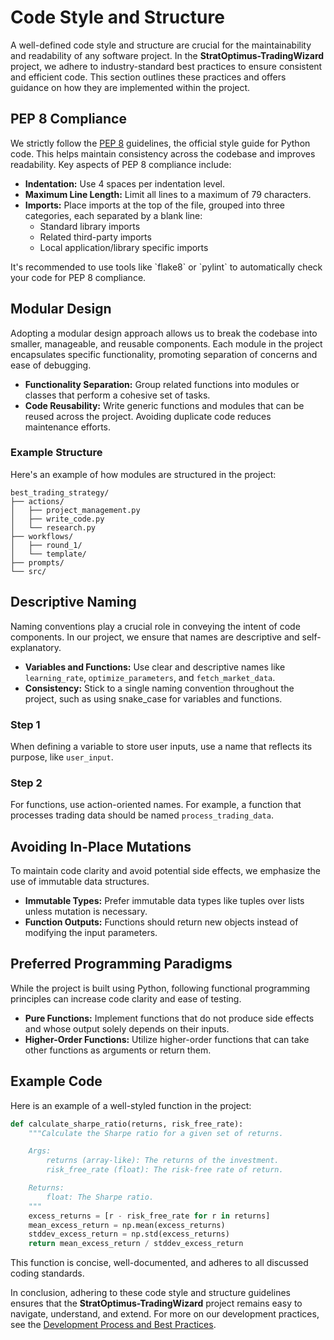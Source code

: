 
# Code Style and Structure

A well-defined code style and structure are crucial for the maintainability and readability of any software project. In the **StratOptimus-TradingWizard** project, we adhere to industry-standard best practices to ensure consistent and efficient code. This section outlines these practices and offers guidance on how they are implemented within the project.

## PEP 8 Compliance

We strictly follow the [PEP 8](https://www.python.org/dev/peps/pep-0008/) guidelines, the official style guide for Python code. This helps maintain consistency across the codebase and improves readability. Key aspects of PEP 8 compliance include:

- **Indentation:** Use 4 spaces per indentation level.
- **Maximum Line Length:** Limit all lines to a maximum of 79 characters.
- **Imports:** Place imports at the top of the file, grouped into three categories, each separated by a blank line:
  - Standard library imports
  - Related third-party imports
  - Local application/library specific imports

<Callout>
It's recommended to use tools like `flake8` or `pylint` to automatically check your code for PEP 8 compliance.
</Callout>

## Modular Design

Adopting a modular design approach allows us to break the codebase into smaller, manageable, and reusable components. Each module in the project encapsulates specific functionality, promoting separation of concerns and ease of debugging.

- **Functionality Separation:** Group related functions into modules or classes that perform a cohesive set of tasks.
- **Code Reusability:** Write generic functions and modules that can be reused across the project. Avoiding duplicate code reduces maintenance efforts.

### Example Structure

Here's an example of how modules are structured in the project:

```plain text
best_trading_strategy/
├── actions/
│   ├── project_management.py
│   ├── write_code.py
│   └── research.py
├── workflows/
│   ├── round_1/
│   └── template/
├── prompts/
└── src/
```

## Descriptive Naming

Naming conventions play a crucial role in conveying the intent of code components. In our project, we ensure that names are descriptive and self-explanatory.

- **Variables and Functions:** Use clear and descriptive names like `learning_rate`, `optimize_parameters`, and `fetch_market_data`.
- **Consistency:** Stick to a single naming convention throughout the project, such as using snake_case for variables and functions.

<Steps>

### Step 1

When defining a variable to store user inputs, use a name that reflects its purpose, like `user_input`.

### Step 2

For functions, use action-oriented names. For example, a function that processes trading data should be named `process_trading_data`.

</Steps>

## Avoiding In-Place Mutations

To maintain code clarity and avoid potential side effects, we emphasize the use of immutable data structures.

- **Immutable Types:** Prefer immutable data types like tuples over lists unless mutation is necessary.
- **Function Outputs:** Functions should return new objects instead of modifying the input parameters.

## Preferred Programming Paradigms

While the project is built using Python, following functional programming principles can increase code clarity and ease of testing.

- **Pure Functions:** Implement functions that do not produce side effects and whose output solely depends on their inputs.
- **Higher-Order Functions:** Utilize higher-order functions that can take other functions as arguments or return them.

## Example Code

Here is an example of a well-styled function in the project:

```python
def calculate_sharpe_ratio(returns, risk_free_rate):
    """Calculate the Sharpe ratio for a given set of returns.

    Args:
        returns (array-like): The returns of the investment.
        risk_free_rate (float): The risk-free rate of return.

    Returns:
        float: The Sharpe ratio.
    """
    excess_returns = [r - risk_free_rate for r in returns]
    mean_excess_return = np.mean(excess_returns)
    stddev_excess_return = np.std(excess_returns)
    return mean_excess_return / stddev_excess_return
```

This function is concise, well-documented, and adheres to all discussed coding standards.

In conclusion, adhering to these code style and structure guidelines ensures that the **StratOptimus-TradingWizard** project remains easy to navigate, understand, and extend. For more on our development practices, see the [Development Process and Best Practices](/development-process-best-practices).